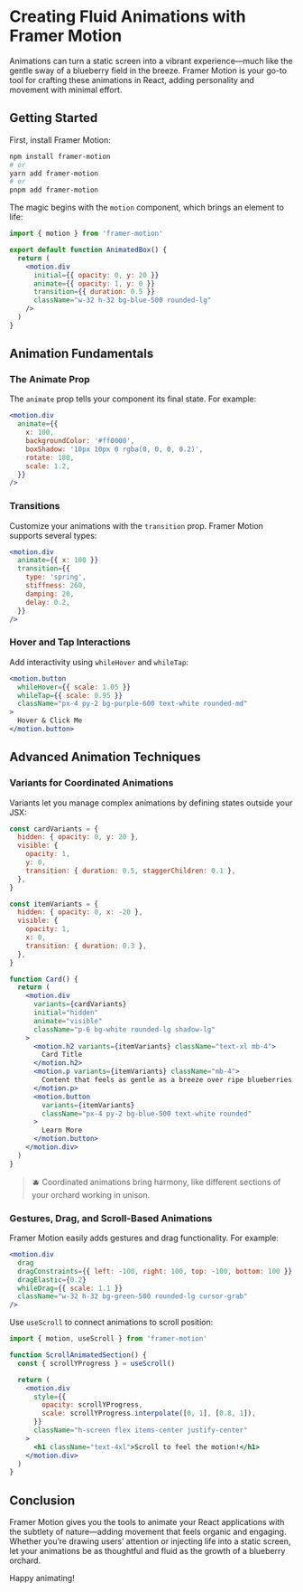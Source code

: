 # Creating Fluid Animations with Framer Motion

Animations can turn a static screen into a vibrant experience—much like the gentle sway of a blueberry field in the breeze. Framer Motion is your go-to tool for crafting these animations in React, adding personality and movement with minimal effort.

## Getting Started

First, install Framer Motion:

```bash
npm install framer-motion
# or
yarn add framer-motion
# or
pnpm add framer-motion
```

The magic begins with the `motion` component, which brings an element to life:

```jsx
import { motion } from 'framer-motion'

export default function AnimatedBox() {
  return (
    <motion.div
      initial={{ opacity: 0, y: 20 }}
      animate={{ opacity: 1, y: 0 }}
      transition={{ duration: 0.5 }}
      className="w-32 h-32 bg-blue-500 rounded-lg"
    />
  )
}
```

## Animation Fundamentals

### The Animate Prop

The `animate` prop tells your component its final state. For example:

```jsx
<motion.div
  animate={{
    x: 100,
    backgroundColor: '#ff0000',
    boxShadow: '10px 10px 0 rgba(0, 0, 0, 0.2)',
    rotate: 180,
    scale: 1.2,
  }}
/>
```

### Transitions

Customize your animations with the `transition` prop. Framer Motion supports several types:

```jsx
<motion.div
  animate={{ x: 100 }}
  transition={{
    type: 'spring',
    stiffness: 260,
    damping: 20,
    delay: 0.2,
  }}
/>
```

### Hover and Tap Interactions

Add interactivity using `whileHover` and `whileTap`:

```jsx
<motion.button
  whileHover={{ scale: 1.05 }}
  whileTap={{ scale: 0.95 }}
  className="px-4 py-2 bg-purple-600 text-white rounded-md"
>
  Hover & Click Me
</motion.button>
```

## Advanced Animation Techniques

### Variants for Coordinated Animations

Variants let you manage complex animations by defining states outside your JSX:

```jsx
const cardVariants = {
  hidden: { opacity: 0, y: 20 },
  visible: {
    opacity: 1,
    y: 0,
    transition: { duration: 0.5, staggerChildren: 0.1 },
  },
}

const itemVariants = {
  hidden: { opacity: 0, x: -20 },
  visible: {
    opacity: 1,
    x: 0,
    transition: { duration: 0.3 },
  },
}

function Card() {
  return (
    <motion.div
      variants={cardVariants}
      initial="hidden"
      animate="visible"
      className="p-6 bg-white rounded-lg shadow-lg"
    >
      <motion.h2 variants={itemVariants} className="text-xl mb-4">
        Card Title
      </motion.h2>
      <motion.p variants={itemVariants} className="mb-4">
        Content that feels as gentle as a breeze over ripe blueberries.
      </motion.p>
      <motion.button
        variants={itemVariants}
        className="px-4 py-2 bg-blue-500 text-white rounded"
      >
        Learn More
      </motion.button>
    </motion.div>
  )
}
```

> 🫐 Coordinated animations bring harmony, like different sections of your orchard working in unison.

### Gestures, Drag, and Scroll-Based Animations

Framer Motion easily adds gestures and drag functionality. For example:

```jsx
<motion.div
  drag
  dragConstraints={{ left: -100, right: 100, top: -100, bottom: 100 }}
  dragElastic={0.2}
  whileDrag={{ scale: 1.1 }}
  className="w-32 h-32 bg-green-500 rounded-lg cursor-grab"
/>
```

Use `useScroll` to connect animations to scroll position:

```jsx
import { motion, useScroll } from 'framer-motion'

function ScrollAnimatedSection() {
  const { scrollYProgress } = useScroll()

  return (
    <motion.div
      style={{
        opacity: scrollYProgress,
        scale: scrollYProgress.interpolate([0, 1], [0.8, 1]),
      }}
      className="h-screen flex items-center justify-center"
    >
      <h1 className="text-4xl">Scroll to feel the motion!</h1>
    </motion.div>
  )
}
```

## Conclusion

Framer Motion gives you the tools to animate your React applications with the subtlety of nature—adding movement that feels organic and engaging. Whether you’re drawing users’ attention or injecting life into a static screen, let your animations be as thoughtful and fluid as the growth of a blueberry orchard.

Happy animating!
